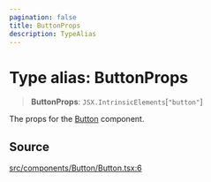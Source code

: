 ```yaml
---
pagination: false
title: ButtonProps
description: TypeAlias
---
```


# Type alias: ButtonProps

> **ButtonProps**: `JSX.IntrinsicElements`\[`"button"`\]

The props for the [Button](/api/latest/functions/Button.mdx) component.

## Source

[src/components/Button/Button.tsx:6](https://github.com/gpbl/react-day-picker/blob/575f9be39/src/components/Button/Button.tsx#L6)
